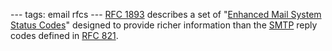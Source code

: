 ---
tags: email rfcs
---
[[RFC 1893]] describes a set of "[[Enhanced Mail System Status Codes]]" designed to provide richer information than the [[SMTP]] reply codes defined in [[RFC 821]].
